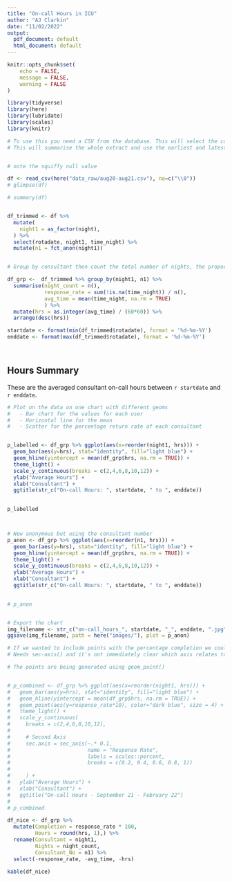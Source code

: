 ```yaml
---
title: "On-call Hours in ICU"
author: "AJ Clarkin"
date: "11/02/2022"
output:
  pdf_document: default
  html_document: default
---
```


```r
knitr::opts_chunk$set(
	echo = FALSE,
	message = FALSE,
	warning = FALSE
)
```



```r

library(tidyverse)
library(here)
library(lubridate)
library(scales)
library(knitr)

```


```r

# To use this you need a CSV from the database. This will select the columns required.
# This will summarise the whole extract and use the earliest and latest dates as headers.


# note the squiffy null value

df <- read_csv(here("data_raw/aug20-aug21.csv"), na=c("\\0"))
# glimpse(df)

```



```r
# summary(df)


df_trimmed <- df %>% 
  mutate(
    night1 = as_factor(night),
  ) %>% 
  select(rotadate, night1, time_night) %>% 
  mutate(n1 = fct_anon(night1))


# Group by consultant then count the total number of nights, the proportion filled in, and the average time of those completed

df_grp <-  df_trimmed %>% group_by(night1, n1) %>% 
  summarise(night_count = n(),
            response_rate = sum(!is.na(time_night)) / n(),
            avg_time = mean(time_night, na.rm = TRUE)
            ) %>% 
  mutate(hrs = as.integer(avg_time) / (60*60)) %>% 
  arrange(desc(hrs))


```




```r

startdate <- format(min(df_trimmed$rotadate), format = '%d-%m-%Y')
enddate <- format(max(df_trimmed$rotadate), format = '%d-%m-%Y')




```


## Hours Summary

These are the averaged consultant on-call hours between `r startdate` and `r enddate`.




```r

# Plot on the data on one chart with different geoms
#   - Bar chart for the values for each user
#   - Horizontal line for the mean
#   - Scatter for the percentage return rate of each consultant


p_labelled <- df_grp %>% ggplot(aes(x=reorder(night1, hrs))) +
  geom_bar(aes(y=hrs), stat="identity", fill="light blue") +
  geom_hline(yintercept = mean(df_grp$hrs, na.rm = TRUE)) +
  theme_light() +
  scale_y_continuous(breaks = c(2,4,6,8,10,12)) +
  ylab("Average Hours") +
  xlab("Consultant") +
  ggtitle(str_c("On-call Hours: ", startdate, " to ", enddate))
  

p_labelled



# New anonymous but using the consultant number
p_anon <- df_grp %>% ggplot(aes(x=reorder(n1, hrs))) +
  geom_bar(aes(y=hrs), stat="identity", fill="light blue") +
  geom_hline(yintercept = mean(df_grp$hrs, na.rm = TRUE)) +
  theme_light() +
  scale_y_continuous(breaks = c(2,4,6,8,10,12)) +
  ylab("Average Hours") +
  xlab("Consultant") +
  ggtitle(str_c("On-call Hours: ", startdate, " to ", enddate))
  

# p_anon


# Export the chart
img_filename <- str_c("on-call_hours_", startdate, "_", enddate, ".jpg")
ggsave(img_filename, path = here("images/"), plot = p_anon)

```

```r

# If we wanted to include points with the percentage completion we could do the following
# Needs sec-axis() and it's not immediately clear which axis relates to which chart

# The points are being generated using geom_point()


# p_combined <- df_grp %>% ggplot(aes(x=reorder(night1, hrs))) +
#   geom_bar(aes(y=hrs), stat="identity", fill="light blue") +
#   geom_hline(yintercept = mean(df_grp$hrs, na.rm = TRUE)) +
#   geom_point(aes(y=response_rate*10), color="dark blue", size = 4) +
#   theme_light() +
#   scale_y_continuous(
#     breaks = c(2,4,6,8,10,12),
#     
#     # Second Axis
#     sec.axis = sec_axis(~.* 0.1,
#                         name = "Response Rate",
#                         labels = scales::percent,
#                         breaks = c(0.2, 0.4, 0.6, 0.8, 1))
#     
#     ) +
#   ylab("Average Hours") +
#   xlab("Consultant") +
#   ggtitle("On-call Hours - September 21 - February 22")
#   
# p_combined

```




```r

df_nice <- df_grp %>%
  mutate(Completion = response_rate * 100,
         Hours = round(hrs, 1),) %>%
  rename(Consultant = night1,
         Nights = night_count,
         Consultant_No = n1) %>%
  select(-response_rate, -avg_time, -hrs)

kable(df_nice)

```


